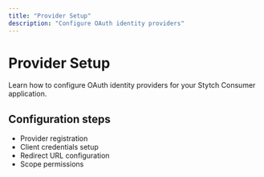 ```yaml
---
title: "Provider Setup"
description: "Configure OAuth identity providers"
---
```


# Provider Setup

Learn how to configure OAuth identity providers for your Stytch Consumer application.

## Configuration steps

- Provider registration
- Client credentials setup
- Redirect URL configuration
- Scope permissions

